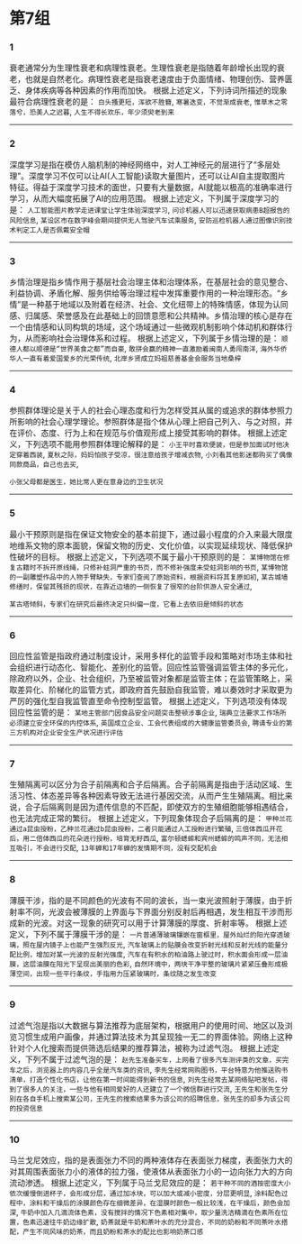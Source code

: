 # 第7组

### 1
衰老通常分为生理性衰老和病理性衰老。生理性衰老是指随着年龄增长出现的衰老，也就是自然老化。病理性衰老是指衰老速度由于负面情绪、物理创伤、营养匮乏、身体疾病等各种因素的作用而加快。
根据上述定义，下列诗词所描述的现象最符合病理性衰老的是：
`白头搔更短，浑欲不胜簪`,
`寒暑迭变，不觉渐成衰老`,
`惟草木之零落兮，恐美人之迟暮`,
`人生不得长欢乐，年少须臾老到来`

------

### 2
深度学习是指在模仿人脑机制的神经网络中，对人工神经元的层进行了“多层处理”。深度学习不仅可以让AI(人工智能)读取大量图片，还可以让AI自主提取图片特征。得益于深度学习技术的面世，只要有大量数据，AI就能以极高的准确率进行学习，从而大幅度拓展了AI的应用范围。
根据上述定义，下列属于深度学习的是：
`人工智能图片教学走进课堂让学生体验深度学习`,
`问诊机器人可以迅速获取病患B超报告的风险信息`,
`某设区市在数字峰会期间提供无人驾驶汽车试乘服务`,
`安防巡检机器人通过图像识别技术判定工人是否佩戴安全帽`

------

### 3
乡情治理是指乡情作用于基层社会治理主体和治理体系，在基层社会的意见整合、利益协调、矛盾化解、服务供给等治理过程中发挥重要作用的一种治理形态。“乡情”是一种基于地域以及附着在经济、社会、文化纽带上的特殊情感，体现为认同感、归属感、荣誉感及在此基础上的回馈意愿和公共精神。乡情治理的核心是存在一个由情感和认同构筑的场域，这个场域通过一些微观机制影响个体动机和群体行为，从而影响社会治理体系和过程。
根据上述定义，下列属于乡情治理的是：
`顺德人都以顺德是“世界美食之都”而自豪`,
`敢拼会赢的精神一直激励着闽南人勇闯南洋`,
`海外华侨华人一直有着爱国爱乡的光荣传统`,
`北岸乡贤成立妈祖慈善基金会服务当地桑梓`

------

### 4
参照群体理论是关于人的社会心理态度和行为怎样受其从属的或追求的群体参照力所影响的社会心理学理论。参照群体是指个体从心理上把自己列入、与之对照，并在评价、态度、行为上和在规范与价值观形成上接受其影响的群体。
根据上述定义，下列选项不能用参照群体理论解释的是：
`小王平时喜欢便装，但是参加面试时他决定穿着西装`,
`夏秋之际，妈妈怕孩子受凉，很注意给孩子增减衣物`,
`小刘看其他影迷都购买了偶像同款商品，自己也去买`,

`小张父母都是医生，她比常人更在意身边的卫生状况`

------

### 5
最小干预原则是指在保证文物安全的基本前提下，通过最小程度的介入来最大限度地维系文物的原本面貌，保留文物的历史、文化价值，以实现延续现状、降低保护性破坏的目标。
根据上述定义，下列选项不属于最小干预原则的是：
`某博物馆在修复古籍时不拆开原线绳，只修补蛀洞严重的书页，而不修补强度未受蛀洞影响的书页`,
`某博物馆的一副雕塑作品中的人物手臂缺失，专家们查阅了原始资料，根据资料将其复原如初`,
`某古城墙修缮时，保留其残损的现状，在靠近边墙的一侧恢复了很窄的台阶供游人安全通过`,

`某古塔倾斜，专家们在研究后最终决定只纠偏一度，它看上去依旧是倾斜的状态`

------

### 6
回应性监管是指政府通过制度设计，采用多样化的监管手段和策略对市场主体和社会组织进行动态化、智能化、差别化的监管。回应性监管强调监管主体的多元化，除政府以外，企业、社会组织，乃至被监管对象都是监管主体；在监管策略上，采取差异化、阶梯化的监管方式，即政府首先鼓励自我监管，难以奏效时才采取更为严厉的强化型自我监管直至命令控制型监管。
根据上述定义，下列选项没有体现回应性监管的是：
`某地主管部门因食品安全问题突击整顿涉事企业`,
`瑞典立法要求工作场所必须建立安全环保的内控体系`,
`英国成立企业、工会代表组成的大健康监管委员会`,
`聘请专业的第三方机构对企业安全生产状况进行评估`

------

### 7
生殖隔离可以区分为合子前隔离和合子后隔离。合子前隔离是指由于活动区域、生活习性、体态差异等各种因素导致无法进行基因交流，从而产生生殖隔离。相比来说，合子后隔离则是因为遗传信息的不匹配，即使双方的生殖细胞能够相遇结合，也无法完成正常的繁衍。
根据上述定义，下列现象体现合子后隔离的是：
`甲种兰花通过a昆虫授粉，乙种兰花通过b昆虫授粉，二者只能通过人工授粉进行繁殖`,
`三倍体西瓜开花后，用二倍体西瓜的花朵进行授粉，培育无籽西瓜`,
`富尔顿蟋蟀和宾州蟋蟀的鸣声不同，无法相互吸引，不会进行交配`,
`13年蝉和17年蝉的发情期不同，没有交配机会`

------

### 8
薄膜干涉，指的是不同颜色的光波有不同的波长，当一束光波照射于薄膜，由于折射率不同，光波会被薄膜的上界面与下界面分别反射后再相遇，发生相互干涉而形成新的光波。对这一现象的研究可以用于计算薄膜的厚度、折射率等。
根据上述定义，下列不属于薄膜干涉的是：
`一片普通薄玻璃镶嵌在窗框里，屋外灿烂的阳光穿透玻璃，照在屋内镜子上也能产生强烈反光`,
`汽车玻璃上的贴膜会改变折射光线和反射光线的能量分配比例，增加对某一光波的反射光强度`,
`汽车在有积水的柏油路上驶过时，积水面会形成一层油膜，这层油膜在阳光下呈现出美丽的色彩`,
`自然环境中，两块干净平整的玻璃片紧紧压叠形成极薄空间，出现一些平行条纹，手指用力压紧玻璃时，条纹随之发生改变`

------

### 9
过滤气泡是指以大数据与算法推荐为底层架构，根据用户的使用时间、地区以及浏览习惯生成用户画像，并通过算法技术为其呈现独一无二的界面体验。网络上这种针对个人化搜索而提供筛选后结果的推荐算法，被称为过滤气泡。
根据上述定义，下列不属于过滤气泡的是：
`赵先生准备买车，上网看了很多汽车测评类的文章，买完车之后，浏览器上的内容几乎全是汽车类的资讯`,
`李先生经常网购图书，平台特意为他推送购书清单，打造个性化书店，让他在第一时间能得到新书的信息`,
`刘先生经常去某网络贴吧发帖，得到了很多人的关注，一些与他有相同爱好的人还建立了一个微信群进行交流`,
`王先生和张先生分别在各自手机上搜索某公司，王先生的搜索结果多为该公司的招聘信息，张先生的却多为该公司的投资信息`

------

### 10
马兰戈尼效应，指的是表面张力不同的两种液体存在表面张力梯度，表面张力大的对其周围表面张力小的液体的拉力强，使液体从表面张力小的一边向张力大的方向流动渗透。
根据上述定义，下列属于马兰戈尼效应的是：
`若干种不同的酒按密度大小依次缓慢倒进杯子，会形成分层，通过加冰块，可以加大或减小密度，分层更明显`,
`涂料配色过程中，涂料和干燥后的涂膜颜色存在细微差异，在湿膜时颜色一般比较浅，在干燥后，颜色会加深`,
`牛奶中加入几滴流体色素，没有搅拌的情况下色素相对集中，取少量洗洁精滴在色素所在位置，色素迅速往牛奶边缘扩散`,
`奶茶就是牛奶和茶叶水的充分混合，不同的奶粉和不同茶叶水搭配，产生不同风味的奶茶，而且奶粉和茶水的配比也影响奶茶口感`
